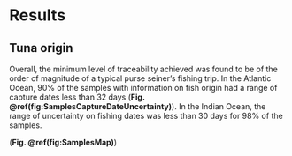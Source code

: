 
# Results

## Tuna origin

Overall, the minimum level of traceability achieved was found to be of the order of magnitude of a typical purse seiner's fishing trip. In the Atlantic Ocean, 90% of the samples with information on fish origin had a range of capture dates less than 32 days (**Fig. \@ref(fig:SamplesCaptureDateUncertainty)**). In the Indian Ocean, the range of uncertainty on fishing dates was less than 30 days for 98% of the samples.

(**Fig. \@ref(fig:SamplesMap)**)
